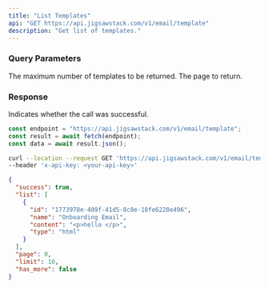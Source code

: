 ```yaml
---
title: "List Templates"
api: "GET https://api.jigsawstack.com/v1/email/template"
description: "Get list of templates."
---
```


### Query Parameters

<ParamField query="limit" default="30" type="string">
  The maximum number of templates to be returned.
</ParamField>

<ParamField query="page" default="1" type="string">
  The page to return.
</ParamField>

<Snippet file="header.mdx" />

### Response

<ResponseField name="success" type="boolean">
  Indicates whether the call was successful.
</ResponseField>

<RequestExample>

```javascript Node.js
const endpoint = "https://api.jigsawstack.com/v1/email/template";
const result = await fetch(endpoint);
const data = await result.json();
```

```bash cURL
curl --location --request GET 'https://api.jigsawstack.com/v1/email/template' \
--header 'x-api-key: <your-api-key>'
```

</RequestExample>

<ResponseExample>

```json Response
{
  "success": true,
  "list": [
    {
      "id": "1773978e-409f-41d5-8c0e-18fe6220e496",
      "name": "Onboarding Email",
      "content": "<p>hello </p>",
      "type": "html"
    }
  ],
  "page": 0,
  "limit": 10,
  "has_more": false
}
```

</ResponseExample>
